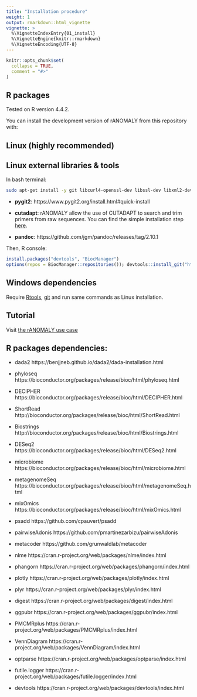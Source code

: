 ```yaml
---
title: "Installation procedure"
weight: 1
output: rmarkdown::html_vignette
vignette: >
  %\VignetteIndexEntry{01_install}
  %\VignetteEngine{knitr::rmarkdown}
  %\VignetteEncoding{UTF-8}
---
```


```r
knitr::opts_chunk$set(
  collapse = TRUE,
  comment = "#>"
)
```



## R packages

Tested on R version 4.4.2.

You can install the development version of rANOMALY from this repository
with:

## Linux (highly recommended)

## Linux external libraries & tools

In bash terminal:

```bash
sudo apt-get install -y git libcurl4-openssl-dev libssl-dev libxml2-dev libgmp3-dev libmpfr-dev cmake zlib1g-dev libglpk40 libglpk-dev liblzma-dev libbz2-dev libfontconfig1-dev libfribidi-dev libharfbuzz-dev libfreetype6-dev libpng-dev libtiff5-dev libjpeg-dev pandoc
```

* **pygit2**: https://www.pygit2.org/install.html#quick-install

* **cutadapt**: rANOMALY allow the use of CUTADAPT to search and trim primers from raw sequences. You can find the simple installation step [here](https://cutadapt.readthedocs.io/en/stable/installation.html).

* **pandoc**: https://github.com/jgm/pandoc/releases/tag/2.10.1

Then, R console: 

``` r
install.packages("devtools", "BiocManager")
options(repos = BiocManager::repositories()); devtools::install_git("https://forgemia.inra.fr/umrf/ranomaly")
```

## Windows dependencies

Require [Rtools](https://cran.r-project.org/bin/windows/Rtools/),
[git](https://git-scm.com/download/win) and run same commands as Linux
installation.

## Tutorial

Visit [the rANOMALY
use case](https://umrf.pages.mia.inra.fr/ranomaly/articles/ranomaly.html)


## R packages dependencies:

*  dada2 https://benjjneb.github.io/dada2/dada-installation.html
*  phyloseq https://bioconductor.org/packages/release/bioc/html/phyloseq.html
*  DECIPHER https://bioconductor.org/packages/release/bioc/html/DECIPHER.html
*  ShortRead http://bioconductor.org/packages/release/bioc/html/ShortRead.html
*  Biostrings http://bioconductor.org/packages/release/bioc/html/Biostrings.html
*  DESeq2 https://bioconductor.org/packages/release/bioc/html/DESeq2.html
*  microbiome https://bioconductor.org/packages/release/bioc/html/microbiome.html
*  metagenomeSeq https://bioconductor.org/packages/release/bioc/html/metagenomeSeq.html
*  mixOmics https://bioconductor.org/packages/release/bioc/html/mixOmics.html

*  psadd https://github.com/cpauvert/psadd
*  pairwiseAdonis https://github.com/pmartinezarbizu/pairwiseAdonis
*  metacoder https://github.com/grunwaldlab/metacoder

*  nlme https://cran.r-project.org/web/packages/nlme/index.html
*  phangorn https://cran.r-project.org/web/packages/phangorn/index.html
*  plotly https://cran.r-project.org/web/packages/plotly/index.html
*  plyr https://cran.r-project.org/web/packages/plyr/index.html
*  digest https://cran.r-project.org/web/packages/digest/index.html
*  ggpubr https://cran.r-project.org/web/packages/ggpubr/index.html
*  PMCMRplus https://cran.r-project.org/web/packages/PMCMRplus/index.html
*  VennDiagram https://cran.r-project.org/web/packages/VennDiagram/index.html
*  optparse https://cran.r-project.org/web/packages/optparse/index.html
*  futile.logger https://cran.r-project.org/web/packages/futile.logger/index.html
*  devtools https://cran.r-project.org/web/packages/devtools/index.html
